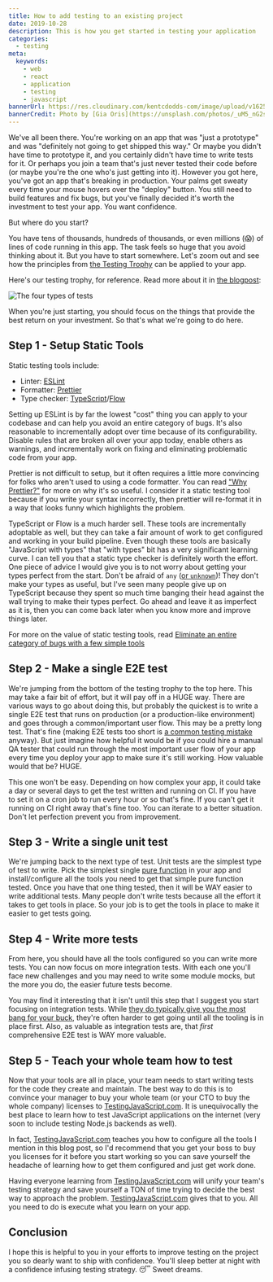 ```yaml
---
title: How to add testing to an existing project
date: 2019-10-28
description: This is how you get started in testing your application
categories:
  - testing
meta:
  keywords:
    - web
    - react
    - application
    - testing
    - javascript
bannerUrl: https://res.cloudinary.com/kentcdodds-com/image/upload/v1625032814/kentcdodds.com/content/blog/how-to-add-testing-to-an-existing-project/banner.jpg
bannerCredit: Photo by [Gia Oris](https://unsplash.com/photos/_uM5_nG2ssc)
---
```


We've all been there. You're working on an app that was "just a prototype" and
was "definitely not going to get shipped this way." Or maybe you didn't have
time to prototype it, and you certainly didn't have time to write tests for it.
Or perhaps you join a team that's just never tested their code before (or maybe
you're the one who's just getting into it). However you got here, you've got an
app that's breaking in production. Your palms get sweaty every time your mouse
hovers over the "deploy" button. You still need to build features and fix bugs,
but you've finally decided it's worth the investment to test your app. You want
confidence.

But where do you start?

You have tens of thousands, hundreds of thousands, or even millions (😱) of
lines of code running in this app. The task feels so huge that you avoid
thinking about it. But you have to start somewhere. Let's zoom out and see how
the principles from [the Testing Trophy](/blog/unit-vs-integration-vs-e2e-tests)
can be applied to your app.

Here's our testing trophy, for reference. Read more about it in
[the blogpost](/blog/unit-vs-integration-vs-e2e-tests):

![The four types of tests](https://res.cloudinary.com/kentcdodds-com/image/upload/v1625032813/kentcdodds.com/content/blog/how-to-add-testing-to-an-existing-project/testing-trophy.png)

When you're just starting, you should focus on the things that provide the best
return on your investment. So that's what we're going to do here.

## Step 1 - Setup Static Tools

Static testing tools include:

- Linter: [ESLint](https://eslint.org/)
- Formatter: [Prettier](https://prettier.io/)
- Type checker:
  [TypeScript](https://www.typescriptlang.org/)/[Flow](https://flow.org/)

Setting up ESLint is by far the lowest "cost" thing you can apply to your
codebase and can help you avoid an entire category of bugs. It's also reasonable
to incrementally adopt over time because of its configurability. Disable rules
that are broken all over your app today, enable others as warnings, and
incrementally work on fixing and eliminating problematic code from your app.

Prettier is not difficult to setup, but it often requires a little more
convincing for folks who aren't used to using a code formatter. You can read
["Why Prettier?"](https://prettier.io/docs/en/why-prettier.html) for more on why
it's so useful. I consider it a static testing tool because if you write your
syntax incorrectly, then prettier will re-format it in a way that looks funny
which highlights the problem.

TypeScript or Flow is a much harder sell. These tools are incrementally
adoptable as well, but they can take a fair amount of work to get configured and
working in your build pipeline. Even though these tools are basically
"JavaScript with types" that "with types" bit has a very significant learning
curve. I can tell you that a static type checker is definitely worth the effort.
One piece of advice I would give you is to not worry about getting your types
perfect from the start. Don't be afraid of `any`
([or `unknown`](https://mariusschulz.com/blog/the-unknown-type-in-typescript))!
They don't make your types as useful, but I've seen many people give up on
TypeScript because they spent so much time banging their head against the wall
trying to make their types perfect. Go ahead and leave it as imperfect as it is,
then you can come back later when you know more and improve things later.

For more on the value of static testing tools, read
[Eliminate an entire category of bugs with a few simple tools](/blog/eliminate-an-entire-category-of-bugs-with-a-few-simple-tools)

## Step 2 - Make a single E2E test

We're jumping from the bottom of the testing trophy to the top here. This may
take a fair bit of effort, but it will pay off in a HUGE way. There are various
ways to go about doing this, but probably the quickest is to write a single E2E
test that runs on production (or a production-like environment) and goes through
a common/important user flow. This may be a pretty long test. That's fine
(making E2E tests too short is
[a common testing mistake](/blog/common-testing-mistakes) anyway). But just
imagine how helpful it would be if you could hire a manual QA tester that could
run through the most important user flow of your app every time you deploy your
app to make sure it's still working. How valuable would that be? HUGE.

This one won't be easy. Depending on how complex your app, it could take a day
or several days to get the test written and running on CI. If you have to set it
on a cron job to run every hour or so that's fine. If you can't get it running
on CI right away that's fine too. You can iterate to a better situation. Don't
let perfection prevent you from improvement.

## Step 3 - Write a single unit test

We're jumping back to the next type of test. Unit tests are the simplest type of
test to write. Pick the simplest single
[pure function](https://en.wikipedia.org/wiki/Pure_function) in your app and
install/configure all the tools you need to get that simple pure function
tested. Once you have that one thing tested, then it will be WAY easier to write
additional tests. Many people don't write tests because all the effort it takes
to get tools in place. So your job is to get the tools in place to make it
easier to get tests going.

## Step 4 - Write more tests

From here, you should have all the tools configured so you can write more tests.
You can now focus on more integration tests. With each one you'll face new
challenges and you may need to write some module mocks, but the more you do, the
easier future tests become.

You may find it interesting that it isn't until this step that I suggest you
start focusing on integration tests. While
[they do typically give you the most bang for your buck](/blog/write-tests),
they're often harder to get going until all the tooling is in place first. Also,
as valuable as integration tests are, that _first_ comprehensive E2E test is WAY
more valuable.

## Step 5 - Teach your whole team how to test

Now that your tools are all in place, your team needs to start writing tests for
the code they create and maintain. The best way to do this is to convince your
manager to buy your whole team (or your CTO to buy the whole company) licenses
to [TestingJavaScript.com](https://testingjavascript.com). It is unequivocally
the best place to learn how to test JavaScript applications on the internet
(very soon to include testing Node.js backends as well).

In fact, [TestingJavaScript.com](https://testingjavascript.com) teaches you how
to configure all the tools I mention in this blog post, so I'd recommend that
you get your boss to buy you licenses for it before you start working so you can
save yourself the headache of learning how to get them configured and just get
work done.

Having everyone learning from
[TestingJavaScript.com](https://testingjavascript.com) will unify your team's
testing strategy and save yourself a TON of time trying to decide the best way
to approach the problem. [TestingJavaScript.com](https://testingjavascript.com)
gives that to you. All you need to do is execute what you learn on your app.

## Conclusion

I hope this is helpful to you in your efforts to improve testing on the project
you so dearly want to ship with confidence. You'll sleep better at night with a
confidence infusing testing strategy. 😴 Sweet dreams.
